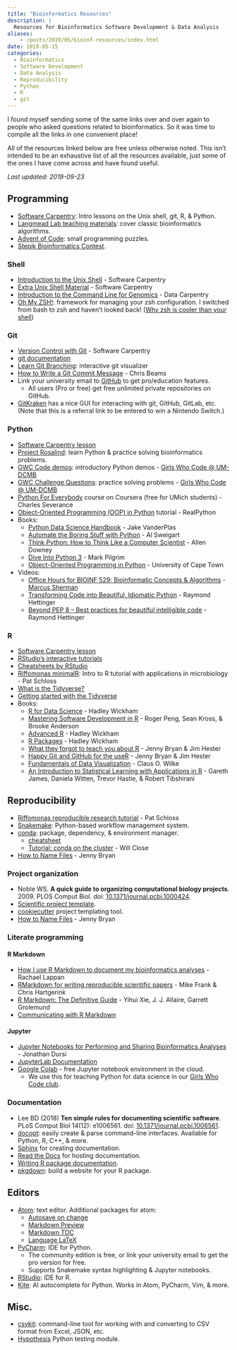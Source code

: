 ```yaml
---
title: "Bioinformatics Resources"
description: |
  Resources for Bioinformatics Software Development & Data Analysis
aliases: 
    - /posts/2019/05/bioinf-resources/index.html
date: 2019-05-15
categories:
  - Bioinformatics
  - Software Development
  - Data Analysis
  - Reproducibility
  - Python
  - R
  - git
---
```


I found myself sending some of the same links over and over again to people who asked questions related to bioinformatics. So it was time to compile all the links in one convenient place!

All of the resources linked below are free unless otherwise noted. This isn't intended to be an exhaustive list of all the resources available, just some of the ones I have come across and have found useful.

*Last updated: 2019-09-23*

## Programming
- [Software Carpentry](https://software-carpentry.org/lessons/): Intro lessons on the Unix shell, git, R, & Python.
- [Langmead Lab teaching materials](http://www.langmead-lab.org/teaching-materials/): cover classic bioinformatics algorithms.
- [Advent of Code](https://adventofcode.com/): small programming puzzles.
- [Stepik Bioinformatics Contest](https://bioinf.me/en/contest).

### Shell
- [Introduction to the Unix Shell](http://swcarpentry.github.io/shell-novice/) - Software Carpentry
- [Extra Unix Shell Material](http://carpentries-incubator.github.io/shell-extras/) - Software Carpentry
- [Introduction to the Command Line for Genomics](https://datacarpentry.org/shell-genomics/) - Data Carpentry
- [Oh My ZSH!](https://ohmyz.sh/): framework for managing your zsh configuration. I switched from bash to zsh and haven't looked back! ([Why zsh is cooler than your shell](https://www.slideshare.net/jaguardesignstudio/why-zsh-is-cooler-than-your-shell-16194692))

### Git
- [Version Control with Git](http://swcarpentry.github.io/git-novice/) - Software Carpentry
- [git documentation](https://git-scm.com/doc)
- [Learn Git Branching](http://learngitbranching.js.org/?NODEMO): interactive git visualizer
- [How to Write a Git Commit Message](https://chris.beams.io/posts/git-commit/) - Chris Beams
- Link your university email to [GitHub](https://education.github.com/benefits) to get pro/education features.
    - All users (Pro or free) get free unlimited private repositories on GitHub.
- [GitKraken](https://www.gitkraken.com/invite/xin2e3HK) has a nice GUI for interacting with git, GitHub, GitLab, etc. (Note that this is a referral link to be entered to win a Nintendo Switch.)

### Python
- [Software Carpentry lesson](http://swcarpentry.github.io/python-novice-inflammation)
- [Project Rosalind](http://rosalind.info/problems/locations/): learn Python & practice solving bioinformatics problems.
- [GWC Code demos](https://github.com/GWC-DCMB/codeDemos): introductory Python demos - [Girls Who Code @ UM-DCMB](http://umich.edu/~girlswc/)
- [GWC Challenge Questions](https://github.com/GWC-DCMB/challengeQuestions): practice solving problems - [Girls Who Code @ UM-DCMB](http://umich.edu/~girlswc/)
- [Python For Everybody](https://www.coursera.org/specializations/python) course on Coursera (free for UMich students) - Charles Severance
- [Object-Oriented Programming (OOP) in Python](https://realpython.com/python3-object-oriented-programming/) tutorial - RealPython
- Books:
    - [Python Data Science Handbook](https://jakevdp.github.io/PythonDataScienceHandbook/) - Jake VanderPlas
    - [Automate the Boring Stuff with Python](https://automatetheboringstuff.com/) - Al Sweigart
    - [Think Python: How to Think Like a Computer Scientist](http://greenteapress.com/thinkpython/html/index.html) - Allen Downey
    - [Dive Into Python 3](https://www.cmi.ac.in/~madhavan/courses/prog2-2012/docs/diveintopython3/index.html) - Mark Pilgrim
    - [Object-Oriented Programming in Python](https://python-textbok.readthedocs.io) - University of Cape Town
- Videos:
    - [Office Hours for BIOINF 529: Bioinformatic Concepts & Algorithms](https://www.youtube.com/channel/UCewko4qgzTUZFmydW2shcEg) - [Marcus Sherman](https://www.betteridiot.tech/)
    - [Transforming Code into Beautiful, Idiomatic Python](https://pyvideo.org/pycon-us-2013/transforming-code-into-beautiful-idiomatic-pytho.html) - Raymond Hettinger
    - [Beyond PEP 8 -- Best practices for beautiful intelligible code](https://youtu.be/wf-BqAjZb8M) - Raymond Hettinger

### R
- [Software Carpentry lesson](http://swcarpentry.github.io/r-novice-gapminder)
- [RStudio's interactive tutorials](https://rstudio.cloud/learn/primers)
- [Cheatsheets by RStudio](https://www.rstudio.com/resources/cheatsheets/)
- [Riffomonas minimalR](http://www.riffomonas.org/minimalR/): Intro to R tutorial with applications in microbiology - Pat Schloss
- [What is the Tidyverse?](https://rviews.rstudio.com/2017/06/08/what-is-the-tidyverse/)
- [Getting started with the Tidyverse](http://www.storybench.org/getting-started-with-tidyverse-in-r/)
- Books:
    - [R for Data Science](https://r4ds.had.co.nz/) - Hadley Wickham
    - [Mastering Software Development in R](https://bookdown.org/rdpeng/RProgDA/) - Roger Peng, Sean Kross, & Brooke Anderson
    - [Advanced R](https://adv-r.hadley.nz/) - Hadley Wickham
    - [R Packages](http://r-pkgs.had.co.nz/) - Hadley Wickham
    - [What they forgot to teach you about R](https://whattheyforgot.org/) - Jenny Bryan & Jim Hester
    - [Happy Git and GitHub for the useR](https://happygitwithr.com/) - Jenny Bryan & Jim Hester
    - [Fundamentals of Data Visualization](https://serialmentor.com/dataviz/) - Claus O. Wilke
    - [An Introduction to Statistical Learning with Applications in R](http://faculty.marshall.usc.edu/gareth-james/ISL/index.html) - Gareth James, Daniela Witten, Trevor Hastie, & Robert Tibshirani

## Reproducibility
- [Riffomonas reproducible research tutorial](http://www.riffomonas.org/reproducible_research/) - Pat Schloss
- [Snakemake](https://snakemake.readthedocs.io/en/stable/): Python-based workflow management system.
- [conda](https://conda.io/en/latest/): package, dependency, & environment manager.
    - [cheatsheet](https://conda.io/projects/conda/en/latest/user-guide/cheatsheet.html)
    - [Tutorial: conda on the cluster](https://github.com/um-dang/conda_on_the_cluster) - Will Close
- [How to Name Files](https://speakerdeck.com/jennybc/how-to-name-files) - Jenny Bryan

### Project organization
- Noble WS. **A quick guide to organizing computational biology projects**. 2009. PLOS Comput Biol. doi: [10.1371/journal.pcbi.1000424](https://journals.plos.org/ploscompbiol/article?id=10.1371/journal.pcbi.1000424).
- [Scientific project template](https://github.com/SchlossLab/new_project).
- [cookiecutter](https://cookiecutter.readthedocs.io/en/latest/) project templating tool.
- [How to Name Files](https://speakerdeck.com/jennybc/how-to-name-files) - Jenny Bryan

### Literate programming

#### R Markdown
- [How I use R Markdown to document my bioinformatics analyses](https://rachaellappan.github.io/rmarkdown/) - Rachael Lappan
- [RMarkdown for writing reproducible scientific papers](https://libscie.github.io/rmarkdown-workshop/handout.html) - Mike Frank & Chris Hartgerink
- [R Markdown: The Definitive Guide](https://bookdown.org/yihui/rmarkdown/) - Yihui Xie, J. J. Allaire, Garrett Grolemund
- [Communicating with R Markdown](https://ysc-rmarkdown.netlify.com/)

#### Jupyter
- [Jupyter Notebooks for Performing and Sharing Bioinformatics Analyses](https://github.com/ljdursi/glbio-jupyter-workshop) - Jonathan Dursi
- [JupyterLab Documentation](https://jupyterlab.readthedocs.io/en/stable/)
- [Google Colab](https://colab.research.google.com) - free Jupyter notebook environment in the cloud.
  - We use this for teaching Python for data science in our [Girls Who Code club](http://umich.edu/~girlswc/).

### Documentation
- Lee BD (2018) **Ten simple rules for documenting scientific software**. PLoS Comput Biol 14(12): e1006561. doi: [10.1371/journal.pcbi.1006561](https://doi.org/10.1371/journal.pcbi.1006561).
- [docopt](http://docopt.org/): easily create & parse command-line interfaces. Available for Python, R, C++, & more.
- [Sphinx](http://www.sphinx-doc.org/en/master/) for creating documentation.
- [Read the Docs](https://docs.readthedocs.io/en/stable/) for hosting documentation.
- [Writing R package documentation](https://support.rstudio.com/hc/en-us/articles/200532317-Writing-Package-Documentation).
- [pkgdown](https://pkgdown.r-lib.org/): build a website for your R package.

## Editors
- [Atom](https://atom.io/): text editor. Additional packages for atom:
    - [Autosave on change](https://atom.io/packages/autosave-onchange)
    - [Markdown Preview](https://atom.io/packages/markdown-preview-plus)
    - [Markdown TOC](https://atom.io/packages/markdown-toc)
    - [Language LaTeX](https://atom.io/packages/language-latex)
- [PyCharm](https://www.jetbrains.com/pycharm/): IDE for Python.
    - The community edition is free, or link your university email to get the pro version for free.
    - Supports Snakemake syntax highlighting & Jupyter notebooks.
- [RStudio](https://www.rstudio.com/): IDE for R.
- [Kite](https://kite.com/): AI autocomplete for Python. Works in Atom, PyCharm, Vim, & more.

## Misc.
- [csvkit](https://csvkit.readthedocs.io/en/1.0.3/index.html): command-line tool for working with and converting to CSV format from Excel, JSON, etc.
- [Hypothesis](https://hypothesis.readthedocs.io/en/latest/) Python testing module.
